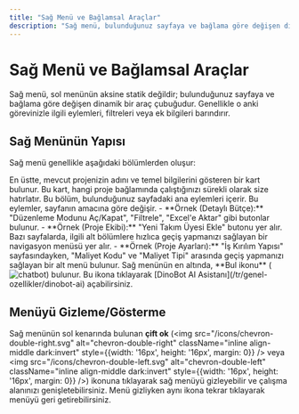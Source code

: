 ```yaml
---
title: "Sağ Menü ve Bağlamsal Araçlar"
description: "Sağ menü, bulunduğunuz sayfaya ve bağlama göre değişen dinamik bir araç çubuğudur."
---
```


# Sağ Menü ve Bağlamsal Araçlar

Sağ menü, sol menünün aksine statik değildir; bulunduğunuz sayfaya ve bağlama göre değişen dinamik bir araç çubuğudur. Genellikle o anki görevinizle ilgili eylemleri, filtreleri veya ek bilgileri barındırır.

## Sağ Menünün Yapısı

Sağ menü genellikle aşağıdaki bölümlerden oluşur:

<AccordionGroup>
  <Accordion title="Proje Seçimi ve Bilgileri">
    En üstte, mevcut projenizin adını ve temel bilgilerini gösteren bir kart bulunur. Bu kart, hangi proje bağlamında çalıştığınızı sürekli olarak size hatırlatır.
  </Accordion>
  <Accordion title="Global Eylemler (Global Actions)">
    Bu bölüm, bulunduğunuz sayfadaki ana eylemleri içerir. Bu eylemler, sayfanın amacına göre değişir.
    - **Örnek (Detaylı Bütçe):** "Düzenleme Modunu Aç/Kapat", "Filtrele", "Excel'e Aktar" gibi butonlar bulunur.
    - **Örnek (Proje Ekibi):** "Yeni Takım Üyesi Ekle" butonu yer alır.
  </Accordion>
  <Accordion title="Bağlamsal Navigasyon">
    Bazı sayfalarda, ilgili alt bölümlere hızlıca geçiş yapmanızı sağlayan bir navigasyon menüsü yer alır.
    - **Örnek (Proje Ayarları):** "İş Kırılım Yapısı" sayfasındayken, "Maliyet Kodu" ve "Maliyet Tipi" arasında geçiş yapmanızı sağlayan bir alt menü bulunur.
  </Accordion>
  <Accordion title="DinoBot AI Hızlı Erişim">
    Sağ menünün en altında, **Bul ikonu** (<img src="/images/chatBot.svg" alt="chatbot" className="inline align-middle dark:invert" style={{width: '16px', height: '16px', margin: 0}} />) bulunur. Bu ikona tıklayarak [DinoBot AI Asistanı](/tr/genel-ozellikler/dinobot-ai) açabilirsiniz.
  </Accordion>
</AccordionGroup>

## Menüyü Gizleme/Gösterme

Sağ menünün sol kenarında bulunan **çift ok** (<img src="/icons/chevron-double-right.svg" alt="chevron-double-right" className="inline align-middle dark:invert" style={{width: '16px', height: '16px', margin: 0}} /> veya <img src="/icons/chevron-double-left.svg" alt="chevron-double-left" className="inline align-middle dark:invert" style={{width: '16px', height: '16px', margin: 0}} />) ikonuna tıklayarak sağ menüyü gizleyebilir ve çalışma alanınızı genişletebilirsiniz. Menü gizliyken aynı ikona tekrar tıklayarak menüyü geri getirebilirsiniz.
